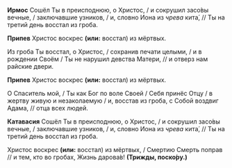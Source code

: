 **Ирмос** Сошёл Ты в преисподнюю, о Христос, / и сокрушил засо́вы вечные, / заключавшие узников, / и, словно Иона из *чрева* кита́, // Ты на третий день восстал из гроба.

**Припев** Христос воскрес **(или:** восстал<R>)</R> из мёртвых.

Из гробa Ты восстал, о Христос, / сохранив печати целыми, / и в рождении Своём / Ты не нарушил девства Матери, // и отверз нам райские двери.

**Припев** Христос воскрес **(или:** восстал<R>)</R> из мёртвых.

О Спаситель мой, / Ты как Бог по воле Своей / Себя принёс Отцу / в жертву живую и незаколаемую / и, восстав из гроба, с Собой воздвиг Адама, // отца всех людей.

**Катавасия** Сошёл Ты в преисподнюю, о Христос, / и сокрушил засо́вы вечные, / заключавшие узников, / и, словно Иона из *чрева* кита́, // Ты на третий день восстал из гроба.

Христос воскрес **(или:** восстал<R>)</R> из мёртвых, / Смертию Смерть поправ // и тем, кто во гробах, Жизнь дарова́в! **(Трижды, поско́ру.)**
